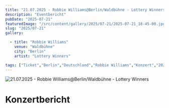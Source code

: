 ```yaml
---
title: "21.07.2025 - Robbie Williams@Berlin/Waldbühne - Lottery Winners"
description: "Eventbericht"
pubDate: "2025-07-21"
featuredImage: "/src/content/gallery/2025/07-21/2025-07-21_18-45-00.jpg"
slug: "2025/07-21"
gallery:

  - title: "Robbie Williams"
    venue: "Waldbühne"
    city: "Berlin"
    artist: "Lottery Winners"

tags: ["Ticket","Berlin","Deutschland","Robbie Williams","Konzert","2025","Lottery Winners","Live 2025"]
---
```

![21.07.2025 - Robbie Williams@Berlin/Waldbühne - Lottery Winners](../../../gallery/2025/07-21/2025-07-21_18-45-00.jpg)

# Konzertbericht
